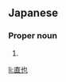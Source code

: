 ==Japanese==
{{ja-kanjitab|なお|や}}

===Proper noun===
{{ja-pos|なおや|proper}}

# {{given name|male|lang=ja|sort=なおや}}

[[li:直也]]